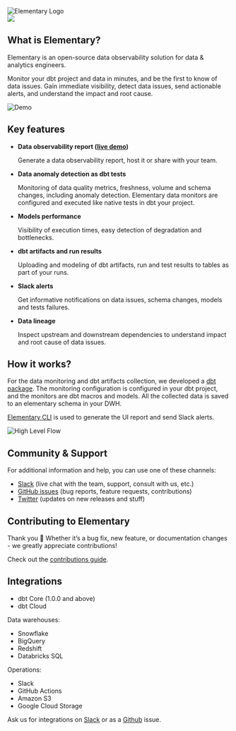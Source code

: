 <Frame>
  <div class="dark:bg-slate-200 rounded-md p-4">
    <img
      src="https://res.cloudinary.com/mintlify/image/upload/v1659304877/elementary/Logo_V2_chbdpu.png"
      alt="Elementary Logo"
    />
  </div>
</Frame>


<a href="https://bit.ly/3Tw2khC">
<img align="center" src="https://raw.githubusercontent.com/elementary-data/elementary/master/static/challenge.png" />
</a>

## What is Elementary?

Elementary is an open-source data observability solution for data & analytics engineers.

Monitor your dbt project and data in minutes, and be the first to know of data issues. Gain immediate
visibility, detect data issues, send actionable alerts, and understand the impact and root cause.

<Frame>
  <img
    src="https://raw.githubusercontent.com/elementary-data/elementary/master/static/report_ui.gif"
    alt="Demo"
  />
</Frame>


## Key features

- **Data observability report ([live demo](https://storage.googleapis.com/elementary_static/elementary_demo.html))**

  Generate a data observability report, host it or share with your team.

- **Data anomaly detection as dbt tests**

  Monitoring of data quality metrics, freshness, volume and schema changes, including anomaly detection. Elementary data monitors are configured and executed like native tests in dbt your project.

- **Models performance**

  Visibility of execution times, easy detection of degradation and bottlenecks.

- **dbt artifacts and run results**

  Uploading and modeling of dbt artifacts, run and test results to tables as part of your runs.

- **Slack alerts**

  Get informative notifications on data issues, schema changes, models and tests failures.

- **Data lineage**

  Inspect upstream and downstream dependencies to understand impact and root cause of data issues.


## How it works?

For the data monitoring and dbt artifacts collection, we developed a [dbt package](./quickstart#install-the-dbt-package).
The monitoring configuration is configured in your dbt project, and the monitors are dbt macros and models. All the collected data is saved to an elementary schema in your DWH.

[Elementary CLI](./understand-elementary/cli-install#install-and-configure) is used to generate the UI report and send Slack alerts.

<img
  src="https://res.cloudinary.com/mintlify/image/upload/v1659304881/elementary/High-level-flow_d21jfj.png"
  alt="High Level Flow"
/>

## Community & Support

For additional information and help, you can use one of these channels:

- [Slack](https://join.slack.com/t/elementary-community/shared_invite/zt-uehfrq2f-zXeVTtXrjYRbdE_V6xq4Rg) (live chat with the team, support, consult with us, etc.)
- [GitHub issues](https://github.com/elementary-data/elementary-lineage/issues) (bug reports, feature requests, contributions)
- [Twitter](https://twitter.com/ElementaryData) (updates on new releases and stuff)

## Contributing to Elementary

Thank you 🧡 Whether it’s a bug fix, new feature, or documentation changes - we greatly appreciate contributions!

Check out the [contributions guide](./general/contributions).

## Integrations

- dbt Core (1.0.0 and above)
- dbt Cloud

Data warehouses:
- Snowflake 
- BigQuery
- Redshift
- Databricks SQL

Operations:
- Slack
- GitHub Actions
- Amazon S3
- Google Cloud Storage

Ask us for integrations on [Slack](https://join.slack.com/t/elementary-community/shared_invite/zt-uehfrq2f-zXeVTtXrjYRbdE_V6xq4Rg) or as a [Github](https://github.com/elementary-data/elementary) issue.
